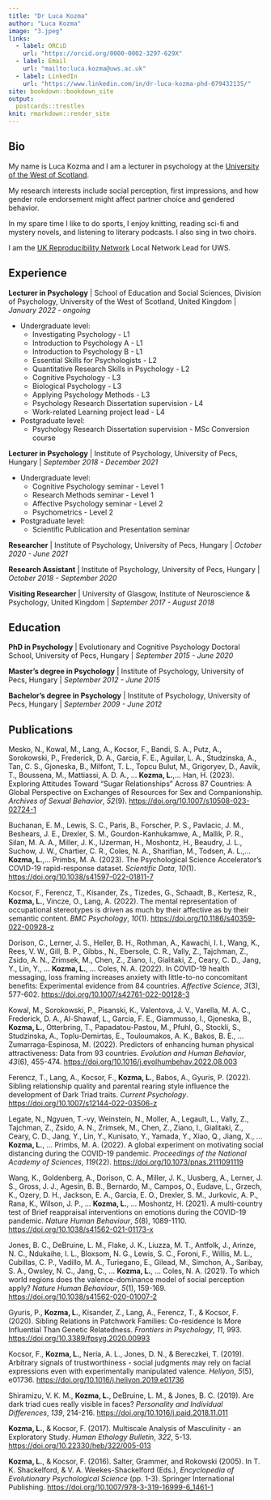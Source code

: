 ```yaml
---
title: "Dr Luca Kozma"
author: "Luca Kozma"
image: "3.jpeg"
links:
  - label: ORCiD
    url: "https://orcid.org/0000-0002-3297-629X"
  - label: Email
    url: "mailto:luca.kozma@uws.ac.uk"
  - label: LinkedIn
    url: "https://www.linkedin.com/in/dr-luca-kozma-phd-079432135/"
site: bookdown::bookdown_site
output:
  postcards::trestles
knit: rmarkdown::render_site
---
```


## Bio

My name is Luca Kozma and I am a lecturer in psychology at the [University of the West of Scotland](https://research-portal.uws.ac.uk/en/persons/luca-kozma).

My research interests include social perception, first impressions, and how gender role endorsement might affect partner choice and gendered behavior.

In my spare time I like to do sports, I enjoy knitting, reading sci-fi and mystery novels, and listening to literary podcasts. I also sing in two choirs.

I am the [UK Reproducibility Network](https://www.ukrn.org/) Local Network Lead for UWS. 

## Experience

**Lecturer in Psychology** \| School of Education and Social Sciences, Division of Psychology, University of the West of Scotland, United Kingdom \| *January 2022 - ongoing*

-   Undergraduate level:
    - Investigating Psychology - L1
    - Introduction to Psychology A - L1
    - Introduction to Psychology B - L1
    - Essential Skills for Psychologists - L2
    - Quantitative Research Skills in Psychology - L2
    - Cognitive Psychology - L3
    - Biological Psychology - L3
    - Applying Psychology Methods - L3
    - Psychology Research Dissertation supervision - L4
    - Work-related Learning project lead - L4

-   Postgraduate level:
    -   Psychology Research Dissertation supervision - MSc Conversion course

**Lecturer in Psychology** \| Institute of Psychology, University of Pecs, Hungary \| *September 2018 - December 2021*

-   Undergraduate level:
    -   Cognitive Psychology seminar - Level 1
    -   Research Methods seminar - Level 1
    -   Affective Psychology seminar - Level 2
    -   Psychometrics - Level 2

-   Postgraduate level:
    -   Scientific Publication and Presentation seminar

**Researcher** \| Institute of Psychology, University of Pecs, Hungary \| *October 2020 - June 2021*

**Research Assistant** \| Institute of Psychology, University of Pecs, Hungary \| *October 2018 - September 2020*

**Visiting Researcher** \| University of Glasgow, Institute of Neuroscience & Psychology, United Kingdom \| *September 2017 - August 2018*

## Education

**PhD in Psychology** \| Evolutionary and Cognitive Psychology Doctoral School, University of Pecs, Hungary \| *September 2015 - June 2020*

**Master's degree in Psychology** \| Institute of Psychology, University of Pecs, Hungary \| *September 2012 - June 2015*

**Bachelor's degree in Psychology** \| Institute of Psychology, University of Pecs, Hungary \| *September 2009 - June 2012*

## Publications

Mesko, N., Kowal, M., Lang, A., Kocsor, F., Bandi, S. A., Putz, A., Sorokowski, P., Frederick, D. A., Garcia, F. E., Aguilar, L. A., Studzinska, A., Tan, C. S., Gjoneska, B., Milfont, T. L., Topcu Bulut, M., Grigoryev, D., Aavik, T., Boussena, M., Mattiassi, A. D. A., ... **Kozma, L.**,... Han, H. (2023). Exploring Attitudes Toward "Sugar Relationships" Across 87 Countries: A Global Perspective on Exchanges of Resources for Sex and Companionship. *Archives of Sexual Behavior*, *52*(9). <https://doi.org/10.1007/s10508-023-02724-1>

Buchanan, E. M., Lewis, S. C., Paris, B., Forscher, P. S., Pavlacic, J. M., Beshears, J. E., Drexler, S. M., Gourdon-Kanhukamwe, A., Mallik, P. R., Silan, M. A. A., Miller, J. K., IJzerman, H., Moshontz, H., Beaudry, J. L., Suchow, J. W., Chartier, C. R., Coles, N. A., Sharifian, M., Todsen, A. L.,... **Kozma, L.**,... Primbs, M. A. (2023). The Psychological Science Accelerator's COVID-19 rapid-response dataset. *Scientific Data*, *10*(1). <https://doi.org/10.1038/s41597-022-01811-7>

Kocsor, F., Ferencz, T., Kisander, Zs., Tizedes, G., Schaadt, B., Kertesz, R., **Kozma, L.**, Vincze, O., Lang, A. (2022). The mental representation of occupational stereotypes is driven as much by their affective as by their semantic content. *BMC Psychology*, *10*(1). <https://doi.org/10.1186/s40359-022-00928-z>

Dorison, C., Lerner, J. S., Heller, B. H., Rothman, A., Kawachi, I. I., Wang, K., Rees, V. W., Gill, B. P., Gibbs., N., Ebersole, C. R., Vally, Z., Tajchman, Z., Zsido, A. N., Zrimsek, M., Chen, Z., Ziano, I., Gialitaki, Z., Ceary, C. D., Jang, Y., Lin, Y., ... **Kozma, L.**, ... Coles, N. A. (2022). In COVID-19 health messaging, loss framing increases anxiety with little-to-no concomitant benefits: Experimental evidence from 84 countries. *Affective Science*, *3*(3), 577-602. <https://doi.org/10.1007/s42761-022-00128-3>

Kowal, M., Sorokowski, P., Pisanski, K., Valentova, J. V., Varella, M. A. C., Frederick, D. A., Al-Shawaf, L., Garcia, F. E., Giammusso, I., Gjoneska, B., **Kozma, L.**, Otterbring, T., Papadatou-Pastou, M., Pfuhl, G., Stockli, S., Studzinska, A., Toplu-Demirtas, E., Touloumakos, A. K., Bakos, B. E., ... Zumarraga-Espinosa, M. (2022). Predictors of enhancing human physical attractiveness: Data from 93 countries. *Evolution and Human Behavior*, *43*(6), 455-474. <https://doi.org/10.1016/j.evolhumbehav.2022.08.003>

Ferencz, T., Lang, A., Kocsor, F., **Kozma, L.**, Babos, A., Gyuris, P. (2022). Sibling relationship quality and parental rearing style influence the development of Dark Triad traits. *Current Psychology*. <https://doi.org/10.1007/s12144-022-03506-z>

Legate, N., Ngyuen, T.-vy, Weinstein, N., Moller, A., Legault, L., Vally, Z., Tajchman, Z., Zsido, A. N., Zrimsek, M., Chen, Z., Ziano, I., Gialitaki, Z., Ceary, C. D., Jang, Y., Lin, Y., Kunisato, Y., Yamada, Y., Xiao, Q., Jiang, X., ... **Kozma, L.**, ... Primbs, M. A. (2022). A global experiment on motivating social distancing during the COVID-19 pandemic. *Proceedings of the National Academy of Sciences*, *119*(22). <https://doi.org/10.1073/pnas.2111091119>

Wang, K., Goldenberg, A., Dorison, C. A., Miller, J. K., Uusberg, A., Lerner, J. S., Gross, J. J., Agesin, B. B., Bernardo, M., Campos, O., Eudave, L., Grzech, K., Ozery, D. H., Jackson, E. A., Garcia, E. O., Drexler, S. M., Jurkovic, A. P., Rana, K., Wilson, J. P., ... **Kozma, L.**, ... Moshontz, H. (2021). A multi-country test of Brief reappraisal interventions on emotions during the COVID-19 pandemic. *Nature Human Behaviour*, *5*(8), 1089-1110. <https://doi.org/10.1038/s41562-021-01173-x>

Jones, B. C., DeBruine, L. M., Flake, J. K., Liuzza, M. T., Antfolk, J., Arinze, N. C., Ndukaihe, I. L., Bloxsom, N. G., Lewis, S. C., Foroni, F., Willis, M. L., Cubillas, C. P., Vadillo, M. A., Turiegano, E., Gilead, M., Simchon, A., Saribay, S. A., Owsley, N. C., Jang, C., ... **Kozma, L.**, ... Coles, N. A. (2021). To which world regions does the valence-dominance model of social perception apply? *Nature Human Behaviour*, *5*(1), 159-169. <https://doi.org/10.1038/s41562-020-01007-2>

Gyuris, P., **Kozma, L.**, Kisander, Z., Lang, A., Ferencz, T., & Kocsor, F. (2020). Sibling Relations in Patchwork Families: Co-residence Is More Influential Than Genetic Relatedness. *Frontiers in Psychology*, *11*, 993. <https://doi.org/10.3389/fpsyg.2020.00993>

Kocsor, F., **Kozma, L.**, Neria, A. L., Jones, D. N., & Bereczkei, T. (2019). Arbitrary signals of trustworthiness - social judgments may rely on facial expressions even with experimentally manipulated valence. *Heliyon*, *5*(5), e01736. <https://doi.org/10.1016/j.heliyon.2019.e01736>

Shiramizu, V. K. M., **Kozma, L.**, DeBruine, L. M., & Jones, B. C. (2019). Are dark triad cues really visible in faces? *Personality and Individual Differences*, *139*, 214-216. <https://doi.org/10.1016/j.paid.2018.11.011>

**Kozma, L.**, & Kocsor, F. (2017). Multiscale Analysis of Masculinity - an Exploratory Study. *Human Ethology Bulletin*, *322*, 5-13. <https://doi.org/10.22330/heb/322/005-013>

**Kozma, L.**, & Kocsor, F. (2016). Salter, Grammer, and Rokowski (2005). In T. K. Shackelford, & V. A. Weekes-Shackelford (Eds.), *Encyclopedia of Evolutionary Psychological Science* (pp. 1-3). Springer International Publishing. <https://doi.org/10.1007/978-3-319-16999-6_1461-1>